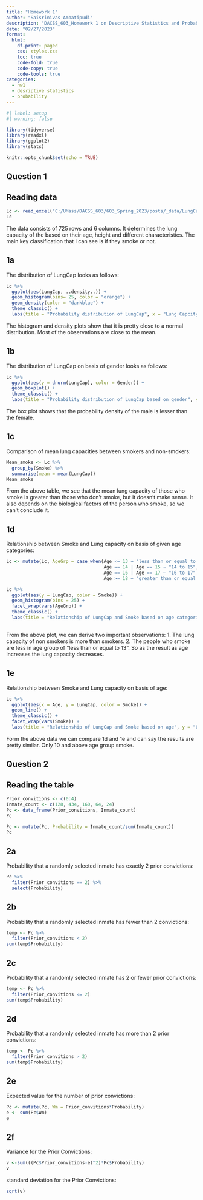 ```yaml
---
title: "Homework 1"
author: "Saisrinivas Ambatipudi"
description: "DACSS_603_Homework 1 on Descriptive Statistics and Probability"
date: "02/27/2023"
format:
  html:
    df-print: paged
    css: styles.css
    toc: true
    code-fold: true
    code-copy: true
    code-tools: true
categories:
  - hw1
  - desriptive statistics 
  - probability
---
```


```r
#| label: setup
#| warning: false

library(tidyverse)
library(readxl)
library(ggplot2)
library(stats)

knitr::opts_chunk$set(echo = TRUE)
```

## Question 1

## Reading data

```r
Lc <- read_excel("C:/UMass/DACSS_603/603_Spring_2023/posts/_data/LungCapData.xls")
Lc
```

The data consists of 725 rows and 6 columns. It determines the lung capacity of the based on their age, height and different characteristics. The main key classification that I can see is if they smoke or not.

## 1a

The distribution of LungCap looks as follows:

```r
Lc %>%
  ggplot(aes(LungCap, ..density..)) +
  geom_histogram(bins= 25, color = "orange") +
  geom_density(color = "darkblue") +
  theme_classic() + 
  labs(title = "Probability distribution of LungCap", x = "Lung Capcity", y = "Probability density")
```

The histogram and density plots show that it is pretty close to a normal distribution. Most of the observations are close to the mean.

## 1b

The distribution of LungCap on basis of gender looks as follows:

```r
Lc %>%
  ggplot(aes(y = dnorm(LungCap), color = Gender)) +
  geom_boxplot() +
  theme_classic() + 
  labs(title = "Probability distribution of LungCap based on gender", y = "Probability density")
```

The box plot shows that the probability density of the male is lesser than the female.

## 1c

Comparison of mean lung capacities between smokers and non-smokers:

```r
Mean_smoke <- Lc %>%
  group_by(Smoke) %>%
  summarise(mean = mean(LungCap))
Mean_smoke
```

From the above table, we see that the mean lung capacity of those who smoke is greater than those who don't smoke, but it doesn't make sense. It also depends on the biological factors of the person who smoke, so we can't conclude it.

## 1d

Relationship between Smoke and Lung capacity on basis of  given age categories:

```r
Lc <- mutate(Lc, AgeGrp = case_when(Age <= 13 ~ "less than or equal to 13",
                                    Age == 14 | Age == 15 ~ "14 to 15",
                                    Age == 16 | Age == 17 ~ "16 to 17",
                                    Age >= 18 ~ "greater than or equal to 18"))

Lc %>%
  ggplot(aes(y = LungCap, color = Smoke)) +
  geom_histogram(bins = 25) +
  facet_wrap(vars(AgeGrp)) +
  theme_classic() + 
  labs(title = "Relationship of LungCap and Smoke based on age categories", y = "Lung Capacity", x = "Frequency")
  
```
                                    
From the above plot, we can derive two important observations:
1. The lung capacity of non smokers is more than smokers.
2. The people who smoke are less in age group of "less than or equal to 13".
So as the result as age increases the lung capacity decreases.

## 1e

Relationship between Smoke and Lung capacity on basis of age:

```r
Lc %>%
  ggplot(aes(x = Age, y = LungCap, color = Smoke)) +
  geom_line() +
  theme_classic() + 
  facet_wrap(vars(Smoke)) +
  labs(title = "Relationship of LungCap and Smoke based on age", y = "Lung Capacity", x = "Age")
```

Form the above data we can compare 1d and 1e and can say the results are pretty similar. Only 10 and above age group smoke.

## Question 2

## Reading the table

```r
Prior_convitions <- c(0:4)
Inmate_count <- c(128, 434, 160, 64, 24)
Pc <- data_frame(Prior_convitions, Inmate_count)
Pc
```

```r
Pc <- mutate(Pc, Probability = Inmate_count/sum(Inmate_count))
Pc
```


## 2a

Probability that a randomly selected inmate has exactly 2 prior convictions:

```r
Pc %>%
  filter(Prior_convitions == 2) %>%
  select(Probability)
```

## 2b

Probability that a randomly selected inmate has fewer than 2 convictions:

```r
temp <- Pc %>%
  filter(Prior_convitions < 2)
sum(temp$Probability)
```

## 2c

Probability that a randomly selected inmate has 2 or fewer prior convictions:

```r
temp <- Pc %>%
  filter(Prior_convitions <= 2)
sum(temp$Probability)
```

## 2d

Probability that a randomly selected inmate has more than 2 prior convictions:

```r
temp <- Pc %>%
  filter(Prior_convitions > 2)
sum(temp$Probability)
```

## 2e

Expected value for the number of prior convictions:

```r
Pc <- mutate(Pc, Wm = Prior_convitions*Probability)
e <- sum(Pc$Wm)
e
```

## 2f

Variance for the Prior Convictions:

```r
v <-sum(((Pc$Prior_convitions-e)^2)*Pc$Probability)
v
```

standard deviation for the Prior Convictions:

```r
sqrt(v)
```
